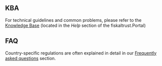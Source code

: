 
## KBA 
For technical guidelines and common problems, please refer to the [Knowledge Base](https://portal.fiskaltrust.de/KBArticle) (located in the _Help_ section of the fiskaltrust.Portal) 

## FAQ
Country-specific regulations are often explained in detail in our [Frequently asked questions](https://docs.fiskaltrust.cloud/docs/faq/germany) section.
